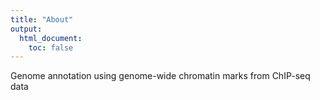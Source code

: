 ```yaml
---
title: "About"
output:
  html_document:
    toc: false
---
```


Genome annotation using genome-wide chromatin marks from ChIP-seq data
